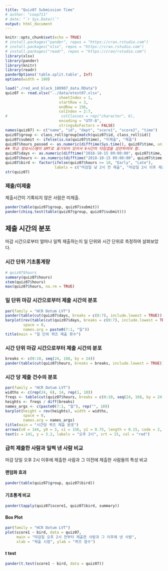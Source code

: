 ```yaml
---
title: "Quiz07 Submission Time"
# author: "coop711"
# date: "`r Sys.Date()`"
output: html_document
---
```


```r
knitr::opts_chunk$set(echo = TRUE)
# install.packages("pander", repos = "https://cran.rstudio.com")
# install.packages("xlsx", repos = "https://cran.rstudio.com")
# install.packages("readr", repos = "https://cran/rstudio.com")
library(xlsx)
library(pander)
library(knitr)
library(readr)
panderOptions('table.split.table', Inf)
options(width = 180)
```

<!--
### Data
-->

```r
load("./red_and_black_180907_data.RData")
quiz07 <- read.xlsx("../data/etest07.xlsx", 
                        sheetIndex = 1, 
                        startRow = 3, 
                        endRow = 156, 
                        colIndex = 2:7, 
#                        colClasses = rep("character", 6), 
                        encoding = "UTF-8",
                        stringsAsFactors = FALSE)
names(quiz07) <- c("name", "id", "dept", "score1", "score2", "time")
quiz07$group <- class_roll$group[match(quiz07$id, class_roll$id)]
quiz07$submit <- ifelse(is.na(quiz07$time), "미제출", "제출")
quiz07$hours_passed <- as.numeric(difftime(Sys.time(), quiz07$time, units = 'days'))
## 학교 정보시스템이 GMT로 표기되어 있어서 9시간의 타임갭을 감안하여야 함.
quiz07$days <- as.numeric(difftime("2018-10-15 09:00:00", quiz07$time, units = 'days'))
quiz07$hours <- as.numeric(difftime("2018-10-15 09:00:00", quiz07$time, units = 'hours'))
quiz07$bird <- factor(ifelse(quiz07$hours >= 10, "Early", "Late"), 
                      labels = c("마감일 낮 2시 전 제출", "마감일 2시 이후 제출"))
str(quiz07)
```


### 제출/미제출

제출시간이 기록되지 않은 사람은 미제출.

```r
pander(table(quiz07$group, quiz07$submit))
pander(chisq.test(table(quiz07$group, quiz07$submit)))
```

## 제출 시간의 분포

마감 시간으로부터 얼마나 일찍 제출하는지 일 단위와 시간 단위로 측정하여 살펴보았다. 

### 시간 단위 기초통계량

```r
# quiz07$hours
summary(quiz07$hours)
stem(quiz07$hours)
max(quiz07$hours, na.rm = TRUE)
```

### 일 단위 마감 시간으로부터 제출 시간의 분포

```r
par(family = "HCR Dotum LVT")
pander(table(cut(quiz07$days, breaks = c(0:7), include.lowest = TRUE)), caption = "일 단위")
barplot(rev(table(cut(quiz07$days, breaks = c(0:7), include.lowest = TRUE))), 
        space = 0,
        names.arg = paste0(7:1, "일"))
title(main = "일 단위 퀴즈 제출 횟수")
```

### 시간 단위 마감 시간으로부터 제출 시간의 분포

```r
breaks <- c(0:10, seq(24, 168, by = 24))
pander(table(cut(quiz07$hours, breaks = breaks, include.lowest = TRUE)), caption = "시간 단위")
```

### 시간 당 제출 건수의 분포

```r
par(family = "HCR Dotum LVT")
widths <- c(rep(24, 6), 14, rep(1, 10))
freqs <- table(cut(quiz07$hours, breaks = c(0:10, seq(24, 168, by = 24)), include.lowest = TRUE))
heights <- freqs / diff(breaks)
names_args <- c(paste0(7:1, "일"), rep("", 10))
barplot(height = rev(heights), width = widths, 
        space = 0,
        names.arg = names_args)
title(main = "시간당 퀴즈 제출 분포")
arrows(x0 = 144, y0 = 3, x1 = 156, y1 = 0.75, length = 0.15, code = 2, col = "red", lwd = 1.5)
text(x = 141, y = 3.2, labels = "오후 2시", srt = 15, col = "red")
```

### 급히 제출한 사람과 일찍 낸 사람 비교

마감 당일 오후 2시 이후에 제출한 사람과 그 이전에 제출한 사람들의 특성 비교

#### 랜덤화 효과

```r
pander(table(quiz07$group, quiz07$bird))
```

#### 기초통계 비교

```r
pander(tapply(quiz07$score1, quiz07$bird, summary))
```

#### Box Plot

```r
par(family = "HCR Dotum LVT")
plot(score1 ~ bird, data = quiz07, 
     main = "마감일 오후 2시 전부터 제출한 사람과 그 이후에 낸 사람", 
     xlab = "제출 시점", ylab = "퀴즈 점수")
```

#### t test

```r
pander(t.test(score1 ~ bird, data = quiz07))
```

